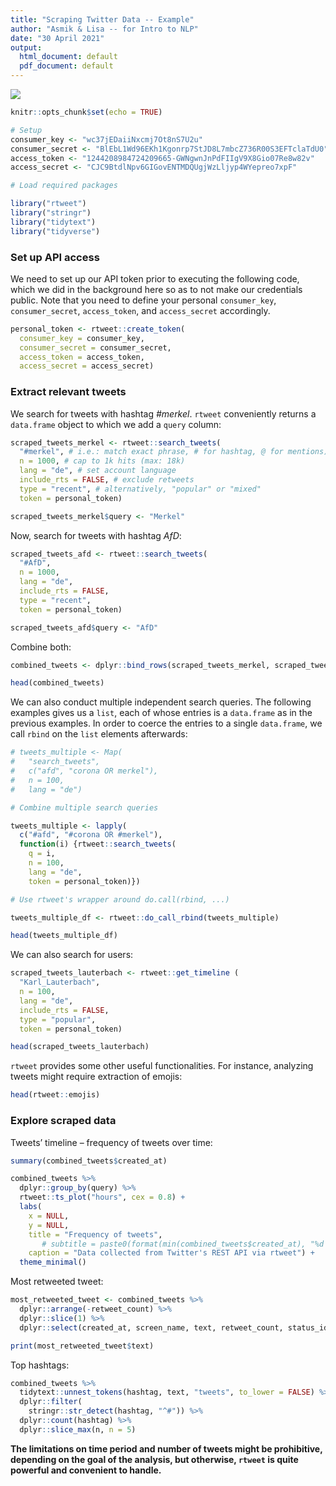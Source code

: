 ```yaml
---
title: "Scraping Twitter Data -- Example"
author: "Asmik & Lisa -- for Intro to NLP"
date: "30 April 2021"
output:
  html_document: default
  pdf_document: default
---
```


![](../../Logo_Consulting.JPG)

```r
knitr::opts_chunk$set(echo = TRUE)

# Setup 
consumer_key <- "wc37jEDaiiNxcmj7Ot8nS7U2u"
consumer_secret <- "BlEbL1Wd96EKh1Kgonrp7StJD8L7mbcZ736R00S3EFTclaTdU0"
access_token <- "1244208984724209665-GWNgwnJnPdFIIgV9X8Gio07Re8w82v"
access_secret <- "CJC9BtdlNpv6GIGovENTMDQUgjWzLljyp4WYepreo7xpF"
```


```r
# Load required packages

library("rtweet")
library("stringr")
library("tidytext")
library("tidyverse")
```

### Set up API access

We need to set up our API token prior to executing the following code, which we did in the background here so as to not make our credentials public.
Note that you need to define your personal `consumer_key`, `consumer_secret`, `access_token`, and `access_secret` accordingly.

```r

personal_token <- rtweet::create_token(
  consumer_key = consumer_key,
  consumer_secret = consumer_secret,
  access_token = access_token,
  access_secret = access_secret)

```

### Extract relevant tweets

We search for tweets with hashtag *#merkel*. `rtweet` conveniently returns a `data.frame` object to which we add a `query` column:

```r
scraped_tweets_merkel <- rtweet::search_tweets(
  "#merkel", # i.e.: match exact phrase, # for hashtag, @ for mentions)
  n = 1000, # cap to 1k hits (max: 18k)
  lang = "de", # set account language
  include_rts = FALSE, # exclude retweets
  type = "recent", # alternatively, "popular" or "mixed"
  token = personal_token)

scraped_tweets_merkel$query <- "Merkel"

```
Now, search for tweets with hashtag *AfD*:

```r
scraped_tweets_afd <- rtweet::search_tweets(
  "#AfD",
  n = 1000,
  lang = "de", 
  include_rts = FALSE, 
  type = "recent",
  token = personal_token)

scraped_tweets_afd$query <- "AfD"
```

Combine both:

```r
combined_tweets <- dplyr::bind_rows(scraped_tweets_merkel, scraped_tweets_afd)

head(combined_tweets)
```

We can also conduct multiple independent search queries. The following examples gives us a `list`, each of whose entries is a `data.frame` as in the previous examples. In order to coerce the entries to a single `data.frame`, we call `rbind` on the `list` elements afterwards: 

```r
# tweets_multiple <- Map(
#   "search_tweets",
#   c("afd", "corona OR merkel"),
#   n = 100,
#   lang = "de")
```

```r

# Combine multiple search queries

tweets_multiple <- lapply(
  c("#afd", "#corona OR #merkel"),
  function(i) {rtweet::search_tweets(
    q = i, 
    n = 100,
    lang = "de", 
    token = personal_token)})

# Use rtweet's wrapper around do.call(rbind, ...)

tweets_multiple_df <- rtweet::do_call_rbind(tweets_multiple) 

head(tweets_multiple_df)

```

We can also search for users:

```r
scraped_tweets_lauterbach <- rtweet::get_timeline (
  "Karl_Lauterbach",
  n = 100,
  lang = "de", 
  include_rts = FALSE, 
  type = "popular",
  token = personal_token)

head(scraped_tweets_lauterbach)

```

`rtweet` provides some other useful functionalities. For instance, analyzing tweets might require extraction of emojis:

```r
head(rtweet::emojis)
```

### Explore scraped data

Tweets' timeline -- frequency of tweets over time: 

```r
summary(combined_tweets$created_at)
```

```r
combined_tweets %>%
  dplyr::group_by(query) %>%
  rtweet::ts_plot("hours", cex = 0.8) +
  labs(
    x = NULL, 
    y = NULL,
    title = "Frequency of tweets",
       # subtitle = paste0(format(min(combined_tweets$created_at), "%d %B %Y"), " to ", format(max(combined_tweets$created_at),"%d %B %Y")),
    caption = "Data collected from Twitter's REST API via rtweet") +
  theme_minimal() 
```

Most retweeted tweet: 

```r
most_retweeted_tweet <- combined_tweets %>% 
  dplyr::arrange(-retweet_count) %>%
  dplyr::slice(1) %>% 
  dplyr::select(created_at, screen_name, text, retweet_count, status_id)

print(most_retweeted_tweet$text)
```

Top hashtags: 

```r

combined_tweets %>% 
  tidytext::unnest_tokens(hashtag, text, "tweets", to_lower = FALSE) %>%
  dplyr::filter(
    stringr::str_detect(hashtag, "^#")) %>%
  dplyr::count(hashtag) %>%
  dplyr::slice_max(n, n = 5)
```

**The limitations on time period and number of tweets might be prohibitive, depending on the goal of the analysis, but otherwise, `rtweet` is quite powerful and convenient to handle.**
